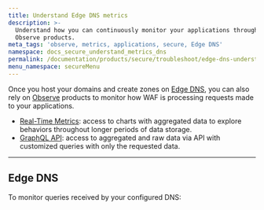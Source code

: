 ```yaml
---
title: Understand Edge DNS metrics
description: >-
  Understand how you can continuously monitor your applications through Azion
  Observe products.
meta_tags: 'observe, metrics, applications, secure, Edge DNS'
namespace: docs_secure_understand_metrics_dns
permalink: /documentation/products/secure/troubleshoot/edge-dns-understand-metrics/
menu_namespace: secureMenu
---
```



Once you host your domains and create zones on [Edge DNS](/en/documentation/products/guides/secure/edge-dns-configure-main-settings/), you can also rely on [Observe](/en/documentation/products/observe/) products to monitor how WAF is processing requests made to your applications.

- [Real-Time Metrics](/en/documentation/products/observe/real-time-metrics/): access to charts with aggregated data to explore behaviors throughout longer periods of data storage.
- [GraphQL API](/en/documentation/devtools/graphql-api/overview/): access to aggregated and raw data via API with customized queries with only the requested data.

---

## Edge DNS

To monitor queries received by your configured DNS:

<LinkButton link="/en/documentation/products/observe/real-time-metrics/#edge-dns" label="view aggregated metrics" severity="secondary" /> <br></br>

<LinkButton link="/en/documentation/devtools/graphql-api/features/#datasets" label="query data" severity="secondary" /> <br /><br />
---

